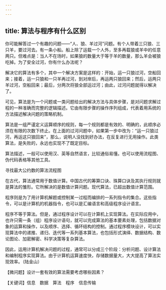 ```yaml
---
---
---
```

title: 算法与程序有什么区别
---




你可能解答过一个有趣的问题——“人、狼、羊过河”问题。有个人带着三只狼、三只羊，要过河去。有一条小船。船上除了运载一个人外，至多再载狼或羊中的任意两只。但难点是：当人不在场时，如果狼的数量大于等于羊的数量，那么羊会被狼吃掉。为了安全过河，你有什么办法呢？



解决它的算法有多个，其中一个解决方案是这样的：开始，运一只狼过河，空船回来；接着，运一只狼和一只羊再过河，到对岸后，再运两只狼回来；然后，运两只羊过河，空船回来；最后，分两次将狼全部运过河；由此，过河问题就得以解决了。

可见，算法是为一个问题或一类问题给出的解决方法与具体步骤，是对问题求解过程的一种准确而完整的逻辑描述。它由有限步骤的操作序列组成，代表着用系统的方法描述解决问题的策略机制。



算法是一组严谨定义运算顺序的规则，每一个规则都是有效的、明确的，此顺序必须在有限的次数下终止。在上面的过河问题中，如果第一步中改为：“运一只狼过河，再运这只狼回来”，那么，说明人没找到好办法，在反复进行无用操作。此类算法，是失败的，永远也实现不了既定目标。

算法描述，一般可以使用汉、英等自然语言，比较通俗易懂。也可以使用流程图、伪代码表格等其他工具。

寻找最大公约数的算法流程图



在古代，算法通常用于数值计算。中国古代的筹算口诀、珠算口诀及其执行规则就是算法的雏形。它所解决的是数值计算问题。现代算法，已超出数值计算范围。

程序则是为了用计算机解题或控制某一过程而编排的一系列指令的集合。这些指令，可以是计算机的机器指令，也可以是汇编语言和高级程序设计语言。

程序不等于算法。但是，通过程序设计可以在计算机上实现算法。在实际应用中，也许只需一条（组）程序设计语句，就可以完成算法的基本要素处理，包括数据对象的运算和操作，以及顺序、选择、循环结构的控制。通过程序模块设计，可以实现算法中的递推、递归、迭代等一系列基本算法，也包括形式演绎、数据结构、数论图论、加密解密、科学决策等复杂算法。

因此，运用计算机解决问题的过程，通常可以分成三个阶段：分析问题、设计算法和编制程序实现算法。由于计算机运算速度快，存储数据量大，大大提高了算法实现效率。（陆金山）





【微问题】设计一套有效的算法需要考虑哪些因素？

【关键词】信息　数据　算法　程序　信息传输